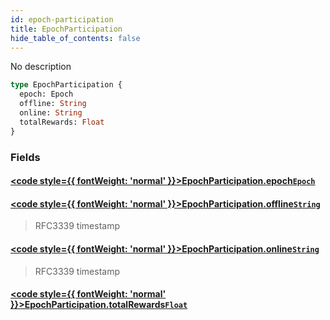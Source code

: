 ```yaml
---
id: epoch-participation
title: EpochParticipation
hide_table_of_contents: false
---
```








No description

```graphql
type EpochParticipation {
  epoch: Epoch
  offline: String
  online: String
  totalRewards: Float
}
```


### Fields

#### [<code style={{ fontWeight: 'normal' }}>EpochParticipation.<b>epoch</b></code>](#)<Bullet />[`Epoch`](/docs/testnet/graphql/objects/epoch) <Badge class="secondary" text="object"/>
> 
> 

#### [<code style={{ fontWeight: 'normal' }}>EpochParticipation.<b>offline</b></code>](#)<Bullet />[`String`](/docs/testnet/graphql/scalars/string) <Badge class="secondary" text="scalar"/>
> RFC3339 timestamp
> 

#### [<code style={{ fontWeight: 'normal' }}>EpochParticipation.<b>online</b></code>](#)<Bullet />[`String`](/docs/testnet/graphql/scalars/string) <Badge class="secondary" text="scalar"/>
> RFC3339 timestamp
> 

#### [<code style={{ fontWeight: 'normal' }}>EpochParticipation.<b>totalRewards</b></code>](#)<Bullet />[`Float`](/docs/testnet/graphql/scalars/float) <Badge class="secondary" text="scalar"/>
> 
> 





